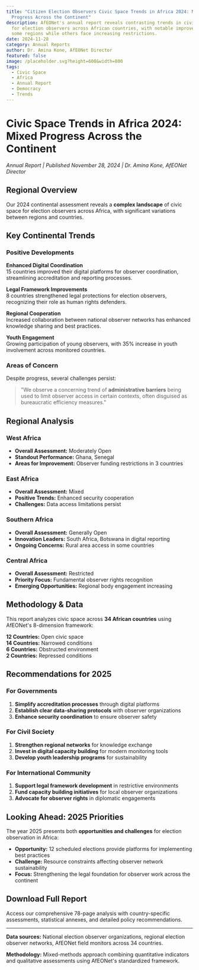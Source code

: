 ```yaml
---
title: "Citizen Election Observers Civic Space Trends in Africa 2024: Mixed
  Progress Across the Continent"
description: AfEONet's annual report reveals contrasting trends in civic space
  for election observers across African countries, with notable improvements in
  some regions while others face increasing restrictions.
date: 2024-11-28
category: Annual Reports
author: Dr. Amina Kone, AfEONet Director
featured: false
image: /placeholder.svg?height=600&width=800
tags:
  - Civic Space
  - Africa
  - Annual Report
  - Democracy
  - Trends
---
```


# Civic Space Trends in Africa 2024: Mixed Progress Across the Continent

*Annual Report | Published November 28, 2024 | Dr. Amina Kone, AfEONet Director*

## Regional Overview

Our 2024 continental assessment reveals a **complex landscape** of civic space for election observers across Africa, with significant variations between regions and countries.

## Key Continental Trends

### Positive Developments

**Enhanced Digital Coordination**  
15 countries improved their digital platforms for observer coordination, streamlining accreditation and reporting processes.

**Legal Framework Improvements**  
8 countries strengthened legal protections for election observers, recognizing their role as human rights defenders.

**Regional Cooperation**  
Increased collaboration between national observer networks has enhanced knowledge sharing and best practices.

**Youth Engagement**  
Growing participation of young observers, with 35% increase in youth involvement across monitored countries.

### Areas of Concern

Despite progress, several challenges persist:

> "We observe a concerning trend of **administrative barriers** being used to limit observer access in certain contexts, often disguised as bureaucratic efficiency measures."

## Regional Analysis

### West Africa
- **Overall Assessment:** Moderately Open
- **Standout Performance:** Ghana, Senegal
- **Areas for Improvement:** Observer funding restrictions in 3 countries

### East Africa
- **Overall Assessment:** Mixed
- **Positive Trends:** Enhanced security cooperation
- **Challenges:** Data access limitations persist

### Southern Africa
- **Overall Assessment:** Generally Open
- **Innovation Leaders:** South Africa, Botswana in digital reporting
- **Ongoing Concerns:** Rural area access in some countries

### Central Africa
- **Overall Assessment:** Restricted
- **Priority Focus:** Fundamental observer rights recognition
- **Emerging Opportunities:** Regional body engagement increasing

## Methodology & Data

This report analyzes civic space across **34 African countries** using AfEONet's 8-dimension framework:

**12 Countries:** Open civic space  
**14 Countries:** Narrowed conditions  
**6 Countries:** Obstructed environment  
**2 Countries:** Repressed conditions  

## Recommendations for 2025

### For Governments
1. **Simplify accreditation processes** through digital platforms
2. **Establish clear data-sharing protocols** with observer organizations
3. **Enhance security coordination** to ensure observer safety

### For Civil Society
1. **Strengthen regional networks** for knowledge exchange
2. **Invest in digital capacity building** for modern monitoring tools
3. **Develop youth leadership programs** for sustainability

### For International Community
1. **Support legal framework development** in restrictive environments
2. **Fund capacity building initiatives** for local observer organizations
3. **Advocate for observer rights** in diplomatic engagements

## Looking Ahead: 2025 Priorities

The year 2025 presents both **opportunities and challenges** for election observation in Africa:

- **Opportunity:** 12 scheduled elections provide platforms for implementing best practices
- **Challenge:** Resource constraints affecting observer network sustainability
- **Focus:** Strengthening the legal foundation for observer work across the continent

## Download Full Report

Access our comprehensive 78-page analysis with country-specific assessments, statistical annexes, and detailed policy recommendations.

---

**Data sources:** National election observer organizations, regional election observer networks, AfEONet field monitors across 34 countries.

**Methodology:** Mixed-methods approach combining quantitative indicators and qualitative assessments using AfEONet's standardized framework.
